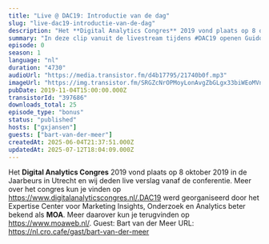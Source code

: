 ```yaml
---
title: "Live @ DAC19: Introductie van de dag"
slug: "live-dac19-introductie-van-de-dag"
description: "Het **Digital Analytics Congres** 2019 vond plaats op 8 oktober 2019 in de Jaarbeurs in Utrecht en wij deden live verslag vanaf de conferentie. Meer over het congres kun je vinden op https://www.digitalanalyticscongres.nl/.DAC19 werd georganiseerd door het Expertise Center voor Marketing Insights, Onderzoek en Analytics beter bekend als **MOA**. Meer daarover kun je terugvinden op https://www.moaweb.nl/. Guest: Bart van der Meer URL: https://nl.cro.cafe/gast/bart-van-der-meer"
summary: "In deze clip vanuit de livestream tijdens #DAC19 openen Guido en Bart de livestream met een overzicht van wat we kunnen verwachten van de conferentie."
episode: 0
season: 1
language: "nl"
duration: "4730"
audioUrl: "https://media.transistor.fm/d4b17795/21740b0f.mp3"
imageUrl: "https://img.transistor.fm/SRGZcNrOPMoyLonAvgZbGLgx33biWEoMVngS5lE3D3w/rs:fill:3000:3000:1/q:60/aHR0cHM6Ly9pbWct/dXBsb2FkLXByb2R1/Y3Rpb24udHJhbnNp/c3Rvci5mbS84MzQ1/MDUwNDU1MDNiZTQx/MThjZDI4ZTRkYTk5/NjI2Ni5qcGVn.webp"
pubDate: 2019-11-04T15:00:00.000Z
transistorId: "397686"
downloads_total: 25
episode_type: "bonus"
status: "published"
hosts: ["gxjansen"]
guests: ["bart-van-der-meer"]
createdAt: 2025-06-04T21:37:51.000Z
updatedAt: 2025-07-12T18:04:09.000Z
---
```


Het **Digital Analytics Congres** 2019 vond plaats op 8 oktober 2019 in de Jaarbeurs in Utrecht en wij deden live verslag vanaf de conferentie. Meer over het congres kun je vinden op https://www.digitalanalyticscongres.nl/.DAC19 werd georganiseerd door het Expertise Center voor Marketing Insights, Onderzoek en Analytics beter bekend als **MOA**. Meer daarover kun je terugvinden op https://www.moaweb.nl/. Guest: Bart van der Meer URL: https://nl.cro.cafe/gast/bart-van-der-meer
